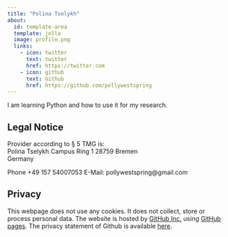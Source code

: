 ```yaml
---
title: "Polina Tselykh"
about:
  id: template-area
  template: jolla
  image: profile.png
  links:
    - icon: twitter
      text: twitter
      href: https://twitter.com
    - icon: github
      text: Github
      href: https://github.com/pollywestspring
---
```


:::{#template-area}

I am learning Python and how to use it for my research. 

:::

## Legal Notice

Provider according to § 5 TMG is:  
Polina Tselykh 
Campus Ring 1
28759 Bremen  
Germany  

Phone +49 157 54007053 
E-Mail: pollywestspring@gmail.com

## Privacy

This webpage does not use any cookies. It does not collect, store or process personal data. The website is hosted by [GitHub Inc.](https://github.com/){target="_blank"} using [GitHub pages](https://docs.github.com/en/pages/getting-started-with-github-pages/about-github-pages){target="_blank"}. The privacy statement of Github is available [here](https://docs.github.com/en/site-policy/privacy-policies/github-privacy-statement){target="_blank"}. 
